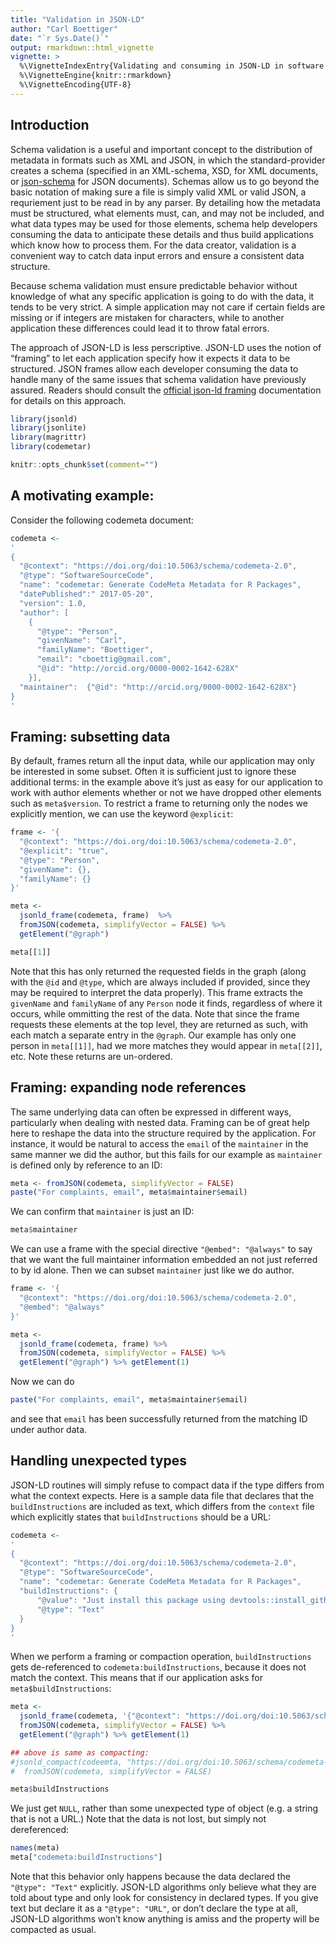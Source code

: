 ```yaml
---
title: "Validation in JSON-LD"
author: "Carl Boettiger"
date: "`r Sys.Date()`"
output: rmarkdown::html_vignette
vignette: >
  %\VignetteIndexEntry{Validating and consuming in JSON-LD in software development}
  %\VignetteEngine{knitr::rmarkdown}
  %\VignetteEncoding{UTF-8}
---
```


## Introduction

Schema validation is a useful and important concept to the distribution of metadata in formats such as XML and JSON, in which the standard-provider creates a schema (specified in an XML-schema, XSD, for XML documents, or [json-schema](http://json-schema.org/) for JSON documents).  Schemas allow us to go beyond the basic notation of making sure a file is simply valid XML or valid JSON, a requriement just to be read in by any parser.  By detailing how the metadata must be structured, what elements must, can, and may not be included, and what data types may be used for those elements, schema help developers consuming the data to anticipate these details and thus build applications which know how to process them.  For the data creator, validation is a convenient way to catch data input errors and ensure a consistent data structure.  

Because schema validation must ensure predictable behavior without knowledge of what any specific application is going to do with the data, it tends to be very strict.  A simple application may not care if certain fields are missing or if integers are mistaken for characters, while to another application these differences could lead it to throw fatal errors.  

The approach of JSON-LD is less perscriptive.  JSON-LD uses the notion of "framing" to let each application specify how it expects it data to be structured.  JSON frames allow each developer consuming the data to handle many of the same issues that schema validation have previously assured.   Readers should consult the [official json-ld framing](https://json-ld.org/spec/latest/json-ld-framing/) documentation for details on this approach.  




```r
library(jsonld)
library(jsonlite)
library(magrittr)
library(codemetar)
```


```r
knitr::opts_chunk$set(comment="")
```



## A motivating example:

Consider the following codemeta document:

```r
codemeta <- 
'
{
  "@context": "https://doi.org/doi:10.5063/schema/codemeta-2.0",
  "@type": "SoftwareSourceCode",
  "name": "codemetar: Generate CodeMeta Metadata for R Packages",
  "datePublished":" 2017-05-20",
  "version": 1.0,
  "author": [
    {
      "@type": "Person",
      "givenName": "Carl",
      "familyName": "Boettiger",
      "email": "cboettig@gmail.com",
      "@id": "http://orcid.org/0000-0002-1642-628X"
    }],
  "maintainer":  {"@id": "http://orcid.org/0000-0002-1642-628X"}
}
'
```

## Framing: subsetting data

By default, frames return all the input data, while our application may only be interested in some subset.  Often it is sufficient just to ignore these additional terms: in the example above it's just as easy for our application to work with author elements whether or not we have dropped other elements such as `meta$version`.  To restrict a frame to returning only the nodes we explicitly mention, we can use the keyword `@explicit`:



```r
frame <- '{
  "@context": "https://doi.org/doi:10.5063/schema/codemeta-2.0",
  "@explicit": "true",
  "@type": "Person",
  "givenName": {},
  "familyName": {}
}'

meta <- 
  jsonld_frame(codemeta, frame)  %>%
  fromJSON(codemeta, simplifyVector = FALSE) %>% 
  getElement("@graph") 

meta[[1]]
```

Note that this has only returned the requested fields in the graph (along with the `@id` and `@type`, which are always included if provided, since they may be required to interpret the data properly). This frame extracts the `givenName` and `familyName` of any `Person` node it finds, regardless of where it occurs, while ommitting the rest of the data.  Note that since the frame requests these elements at the top level, they are returned as such, with each match a separate entry in the `@graph`.  Our example has only one person in `meta[[1]]`, had we more matches they would appear in `meta[[2]]`, etc.  Note these returns are un-ordered.


## Framing: expanding node references

The same underlying data can often be expressed in different ways, particularly when dealing with nested data.  Framing can be of great help here to reshape the data into the structure required by the application.  For instance, it would be natural to access the `email` of the `maintainer` in the same manner we did the author, but this fails for our example as `maintainer` is defined only by reference to an ID:

```r
meta <- fromJSON(codemeta, simplifyVector = FALSE) 
paste("For complaints, email", meta$maintainer$email)
```

We can confirm that `maintainer` is just an ID:

```r
meta$maintainer
```


We can use a frame with the special directive `"@embed": "@always"` to say that we want the full maintainer information embedded an not just referred to by id alone.  Then we can subset `maintainer` just like we do author.  

```r
frame <- '{
  "@context": "https://doi.org/doi:10.5063/schema/codemeta-2.0",
  "@embed": "@always"
}'

meta <- 
  jsonld_frame(codemeta, frame) %>%
  fromJSON(codemeta, simplifyVector = FALSE) %>% 
  getElement("@graph") %>% getElement(1)
```



Now we can do


```r
paste("For complaints, email", meta$maintainer$email)
```

and see that `email` has been successfully returned from the matching ID under author data.


## Handling unexpected types

JSON-LD routines will simply refuse to compact data if the type differs from what the context expects.  Here is a sample data file
that declares that the `buildInstructions` are included as text, which differs from the `context` file which explicitly states that 
`buildInstructions` should be a URL:

```r
codemeta <- 
'
{
  "@context": "https://doi.org/doi:10.5063/schema/codemeta-2.0",
  "@type": "SoftwareSourceCode",
  "name": "codemetar: Generate CodeMeta Metadata for R Packages",
  "buildInstructions": { 
      "@value": "Just install this package using devtools::install_github", 
      "@type": "Text"
  }
}
'
```

When we perform a framing or compaction operation, `buildInstructions` gets de-referenced to `codemeta:buildInstructions`, because it does not match the context.  This means that if our application asks for `meta$buildInstructions`:

```r
meta <-
  jsonld_frame(codemeta, '{"@context": "https://doi.org/doi:10.5063/schema/codemeta-2.0"}') %>% 
  fromJSON(codemeta, simplifyVector = FALSE) %>%  
  getElement("@graph") %>% getElement(1)    

## above is same as compacting:
#jsonld_compact(codeemta, "https://doi.org/doi:10.5063/schema/codemeta-2.0") %>% 
#  fromJSON(codemeta, simplifyVector = FALSE)

meta$buildInstructions

```

We just get `NULL`, rather than some unexpected type of object (e.g. a string that is not a URL.)  Note that the data is not lost, but simply not dereferenced:


```r
names(meta)
meta["codemeta:buildInstructions"]
```


Note that this behavior only happens because the data declared the `"@type": "Text"` explicitly.  JSON-LD algorithms only believe what they are told about type and only look for consistency in declared types.  If you give text but declare it as a `"@type": "URL"`, or don't declare the type at all, JSON-LD algorithms won't know anything is amiss and the property will be compacted as usual.  
